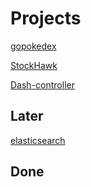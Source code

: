 = Projects =

[[gopokedex]]

[[StockHawk]]

[[Dash-controller]]

== Later ==

[[elasticsearch]]

== Done ==
